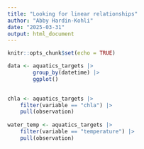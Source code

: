 ```yaml
---
title: "Looking for linear relationships"
author: "Abby Hardin-Kohli"
date: "2025-03-31"
output: html_document
---
```


```r
knitr::opts_chunk$set(echo = TRUE)
```

```r
data <- aquatics_targets |>
        group_by(datetime) |>
        ggplot()
        

chla <- aquatics_targets |>
    filter(variable == "chla") |>
    pull(observation)
  
water_temp <- aquatics_targets |>
    filter(variable == "temperature") |>
    pull(observation)


```